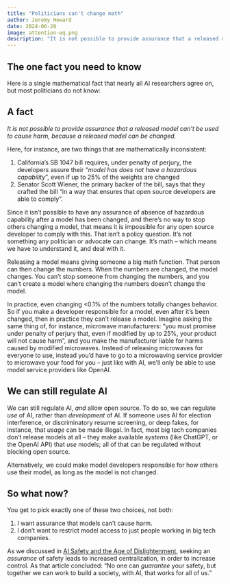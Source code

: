 ```yaml
---
title: "Politicians can't change math"
author: Jeremy Howard
date: 2024-06-28
image: attention-eq.png
description: "It is not possible to provide assurance that a released model can’t be used to cause harm, because a released model can be changed."
---
```


## The one fact you need to know

Here is a single mathematical fact that nearly all AI researchers agree on, but most politicians do not know:

::: {.callout-warning}
## A fact

*It is not possible to provide assurance that a released model can't be used to cause harm, because a released model can be changed.*
:::

Here, for instance, are two things that are mathematically inconsistent:

1. California's SB 1047 bill requires, under penalty of perjury, the developers assure their "*model has does not have a hazardous capability*", even if up to 25% of the weights are changed
2. Senator Scott Wiener, the primary backer of the bill, says that they crafted the bill "in a way that ensures that open source developers are able to comply".

Since it isn't possible to have any assurance of absence of hazardous capability after a model has been changed, and there's no way to stop others changing a model, that means it is impossible for any open source developer to comply with this. That isn't a policy question. It's not something any politician or advocate can change. It's math -- which means we have to understand it, and deal with it.

Releasing a model means giving someone a big math function. That person can then change the numbers. When the numbers are changed, the model changes. You can't stop someone from changing the numbers, and you can't create a model where changing the numbers doesn't change the model.

In practice, even changing <0.1% of the numbers totally changes behavior. So if you make a developer responsible for a model, even after it's been changed, then in practice they can't release a model. Imagine asking the same thing of, for instance, microwave manufacturers: "you must promise under penalty of perjury that, even if modified by up to 25%, your product will not cause harm", and you make the manufacturer liable for harms caused by modified microwaves. Instead of releasing microwaves for everyone to use, instead you'd have to go to a microwaving service provider to microwave your food for you -- just like with AI, we’ll only be able to use model service providers like OpenAI.

::: {.callout-tip}
## We can still regulate AI

We can still regulate AI, *and* allow open source. To do so, we can regulate *use* of AI, rather than *development* of AI. If someone uses AI for election interference, or discriminatory resume screening, or deep fakes, for instance, that *usage* can be made illegal. In fact, most big tech companies don't release models at all -- they make available *systems* (like ChatGPT, or the OpenAI API) that *use* models; all of that can be regulated without blocking open source.

Alternatively, we could make model developers responsible for how others use their model, as long as the model is not changed.
:::

## So what now?

You get to pick exactly one of these two choices, not both:

1. I want assurance that models can't cause harm.
2. I don't want to restrict model access to just people working in big tech companies.

As we discussed in [AI Safety and the Age of Dislightenment](https://www.fast.ai/posts/2023-11-07-dislightenment.html), seeking an *assurance* of safety leads to increased centralization, in order to increase control. As that article concluded: "No one can *guarantee* your safety, but together we can work to build a society, with AI, that works for all of us."

